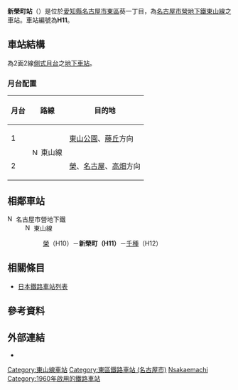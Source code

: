 {{NoteTA
|1=zh-cn:地铁; zh-hk:地鐵; zh-mo:地鐵; zh-sg:地铁; zh-tw:地下鐵;
|2=zh-hans:新荣町站; zh-hk:新榮町站; zh-tw:新榮町車站;
}}
{{日本車站資訊
|公司色 = #FFB700
|文字色 = #000
|站名 = 新榮町車站
|圖片 = Nagoya-subway-H11-Shin-sakaemachi-station-entrance-2-20100316.jpg
|pxl = 
|圖片說明 = 新榮町站2號出入口
|日文原名 = 新栄町
|平假名 = しんさかえまち
|羅馬拼音 = Shinsakae-machi
|電報略號 = 
|所在地 = {{JPN}}[[愛知縣|愛知縣]][[名古屋市|名古屋市]][[東區_(名古屋市)|東區]]葵一丁目19番23號
|車站構造 = [[地下車站|地下車站]]
|月台配置 = 2面2線
|啟用年月日 = 1960年（[[昭和|昭和]]35年）6月15日 
|廢站年月日 = 
|乘客人數 = 13,883
|統計年度 = 2015年
|轉乘      =
|備註      = 
|全寬備註 =
|adjacent = {{Adjacent stations|system=名古屋市營地下鐵|line=H|left=榮|right=千種|note-left=H10<br />1.1km|note-mid={{車站編號r|H|11|#FAB123|4}}<br />距離[[高畑站|高畑]]10.1km|note-right=H12<br />0.9km}}
}}

'''新榮町站'''（{{jpn|j=新栄町駅|hg=しんさかえまちえき|rm=Shinsakae-machi eki|f=y}}）是位於[[愛知縣|愛知縣]][[名古屋市|名古屋市]][[東區_(名古屋市)|東區]]葵一丁目，為[[名古屋市營地下鐵|名古屋市營地下鐵]][[東山線|東山線]]之車站。車站編號為'''H11'''。

== 車站結構 ==
為2面2線[[側式月台|側式月台]]之[[地下車站|地下車站]]。
=== 月台配置 ===
{| class="wikitable"
!月台<!-- 事業者側による呼称。名古屋市営地下鉄は「○番ホーム」と表現 --->!!路線!!目的地
|-
! 1
|rowspan=2|[[File:Nagoya_Subway_Logo_(Higashiyama_Line).svg|15px]] 東山線  
|[[東山公園站_(愛知縣)|東山公園]]、[[藤丘站_(愛知縣)|藤丘]]方向
|-
! 2
|[[榮站_(愛知縣)|榮]]、[[名古屋站|名古屋]]、[[高畑站|高畑]]方向
|}

== 相鄰車站 ==
; [[File:Nagoya_Subway_Logo_(black).svg|15px]] 名古屋市營地下鐵
: [[File:Nagoya_Subway_Logo_(Higashiyama_Line).svg|15px]] 東山線
:: [[榮站_(愛知縣)|榮]]（H10）－'''新榮町（H11）'''－[[千種站|千種]]（H12）

== 相關條目 ==
* [[日本鐵路車站列表|日本鐵路車站列表]]

== 參考資料 ==
{{Reflist}}

== 外部連結 ==
* {{外部連結/名古屋市營地鐵車站|新栄町|新榮町}}
{{coord|35.170723|N|136.919972|E|region:JP_type:railwaystation|name=新榮町車站|display=title}}
{{名古屋市營地下鐵東山線}}
{{japan-rail-stub}}
{{DEFAULTSORT:Shinsakae-machi}}
[[Category:東山線車站|Category:東山線車站]]
[[Category:東區鐵路車站_(名古屋市)|Category:東區鐵路車站 (名古屋市)]]
[[Category:日本鐵路車站_Shi|Nsakaemachi]]
[[Category:1960年啟用的鐵路車站|Category:1960年啟用的鐵路車站]]